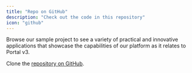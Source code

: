 ```yaml
---
title: "Repo on GitHub"
description: "Check out the code in this repository"
icon: "github"
---
```


Browse our sample project to see a variety of practical and innovative
applications that showcase the capabilities of our platform as it relates to
Portal v3.

Clone the
[repository on GitHub](https://github.com/FlatFilers/Upgrade-Portal/tree/main/Start-Portal-3/Contacts).
